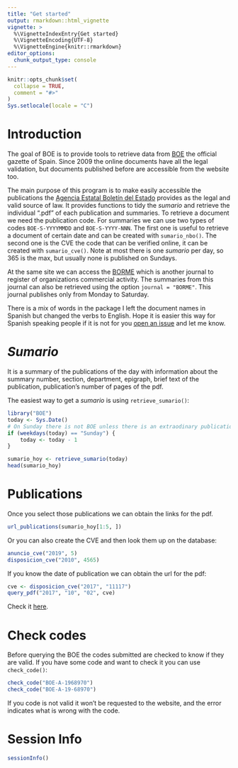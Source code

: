 ```yaml
---
title: "Get started"
output: rmarkdown::html_vignette
vignette: >
  %\VignetteIndexEntry{Get started}
  %\VignetteEncoding{UTF-8}
  %\VignetteEngine{knitr::rmarkdown}
editor_options: 
  chunk_output_type: console
---
```


```r
knitr::opts_chunk$set(
  collapse = TRUE,
  comment = "#>"
)
Sys.setlocale(locale = "C")
```

# Introduction

The goal of BOE is to provide tools to retrieve data from [BOE](https://boe.es) the official gazette of Spain.
Since 2009 the online documents have all the legal validation, but documents published before are accessible from the website too.

The main purpose of this program is to make easily accessible the publications the [Agencia Estatal Boletín del Estado](https://boe.es) provides as the legal and valid source of law.
It provides functions to tidy the *sumario* and retrieve the individual ".pdf" of each publication and summaries.
To retrieve a document we need the publication code.
For summaries we can use two types of codes `BOE-S-YYYYMMDD` and `BOE-S-YYYY-NNN`.
The first one is useful to retrieve a document of certain date and can be created with `sumario_nbo()`.
The second one is the CVE the code that can be verified online, it can be created with `sumario_cve()`.
Note at most there is one *sumario* per day, so 365 is the max, but usually none is published on Sundays.

At the same site we can access the [BORME](https://boe.es/diario_borme/) which is another journal to register of organizations commercial activity.
The summaries from this journal can also be retrieved using the option `journal = "BORME"`.
This journal publishes only from Monday to Saturday.

There is a mix of words in the package I left the document names in Spanish but changed the verbs to English.
Hope it is easier this way for Spanish speaking people if it is not for you [open an issue](https://github.com/rOpenSci/BOE/issues/new) and let me know.

# *Sumario*

It is a summary of the publications of the day with information about the summary number, section, department, epigraph, brief text of the publication, publication's number of pages of the pdf.

The easiest way to get a *sumario* is using `retrieve_sumario()`:

```r
library("BOE")
today <- Sys.Date()
# On Sunday there is not BOE unless there is an extraodinary publication
if (weekdays(today) == "Sunday") {
    today <- today - 1
}

sumario_hoy <- retrieve_sumario(today)
head(sumario_hoy)
```

# Publications

Once you select those publications we can obtain the links for the pdf.

```r
url_publications(sumario_hoy[1:5, ])
```

Or you can also create the CVE and then look them up on the database:

```r
anuncio_cve("2019", 5)
disposicion_cve("2010", 4565)
```

If you know the date of publication we can obtain the url for the pdf:

```r
cve <- disposicion_cve("2017", "11117")
query_pdf("2017", "10", "02", cve)
```

Check it [here](%60r%20query_pdf(%222017%22,%20%2210%22,%20%2202%22,%20cve)%60).

# Check codes

Before querying the BOE the codes submitted are checked to know if they are valid.
If you have some code and want to check it you can use `check_code()`:

```r
check_code("BOE-A-1968970")
check_code("BOE-A-19-68970")
```

If you code is not valid it won't be requested to the website, and the error indicates what is wrong with the code.

# Session Info {.unnumbered}

```r
sessionInfo()
```
